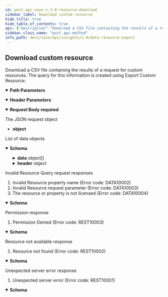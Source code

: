 ```yaml
---
id: post-api-sase-v-2-0-resource-download
sidebar_label: Download custom resource
hide_title: true
hide_table_of_contents: true
api: {"description":"Download a CSV file containing the results of a request for custom resources.\nThe query for this information is created using Export Custom Resource.\n","operationId":"post-api-sase-v2.0-resource-download","parameters":[{"description":"Unique tenant ID.","in":"path","name":"tenant_id","required":true,"schema":{"type":"string"}},{"description":"Sub-tenant ID. This parameter is required only if a sub-tenant is configured.","in":"header","name":"Prisma-SubTenant","required":false,"schema":{"type":"string"}}],"requestBody":{"content":{"application/json":{"schema":{"type":"object"}}},"description":"\n\nThe JSON request object\n","required":true},"responses":{"200":{"content":{"application/json":{"schema":{"description":"Resource Request response","properties":{"data":{"allOf":[{"items":{"properties":{"empty":{"type":"boolean"}},"type":"object"},"type":"array"},{"description":"Response Data","example":[{"average_property3":10.75,"property1":"value1","property2":10},{"average_property3":20.99,"property1":"value2","property2":25}]}]},"header":{"allOf":[{"properties":{"empty":{"type":"boolean"}},"type":"object"},{"description":"Response header","example":{"createdAt":"Fri Jan  1 00:00:00 PST 2021","name":"Response Name","requestId":"123e4567-e89b-12d3-a456-426614174000"}}]}},"required":["header","data"],"type":"object"}}},"description":"List of data objects"},"400":{"content":{"application/json":{"schema":{"description":"Error Response","example":{"details":"Resource property 'property1' is not valid","errorCode":"DATA10002","message":"Invalid Resource property name","values":["property1"]},"properties":{"details":{"description":"Error details","example":"Input value 'property1' is not valid","type":"string"},"errorCode":{"description":"Error code","example":"REST10001","type":"string"},"message":{"description":"Error Message","example":"Invalid input","type":"string"},"values":{"allOf":[{"items":{"type":"string"},"type":"array"},{"description":"Values in error details. Used to construct error in different language","example":["property1"]}]}},"required":["errorCode","message","details","values"],"type":"object"}}},"description":"\nInvalid Resource Query request responses\n\n1. Invalid Resource property name (Error code: DATA10002)\n2. Invalid Resource request parameter (Error code: DATA10003)\n3. The resource or property is not licensed (Error code: DATA10004)\n\n"},"403":{"content":{"application/json":{"schema":{"description":"Error Response","example":{"details":"Permission Denied","errorCode":"REST10003","message":"Permission Denied","values":["value1"]},"properties":{"details":{"description":"Error details","example":"Input value 'property1' is not valid","type":"string"},"errorCode":{"description":"Error code","example":"REST10001","type":"string"},"message":{"description":"Error Message","example":"Invalid input","type":"string"},"values":{"allOf":[{"items":{"type":"string"},"type":"array"},{"description":"Values in error details. Used to construct error in different language","example":["property1"]}]}},"required":["errorCode","message","details","values"],"type":"object"}}},"description":"\nPermission response\n\n1. Permission Denied (Error code: REST10003)\n\n"},"404":{"content":{"application/json":{"schema":{"description":"Error Response","example":{"details":"Resource not found","errorCode":"REST10002","message":"Resource not found","values":["value1"]},"properties":{"details":{"description":"Error details","example":"Input value 'property1' is not valid","type":"string"},"errorCode":{"description":"Error code","example":"REST10001","type":"string"},"message":{"description":"Error Message","example":"Invalid input","type":"string"},"values":{"allOf":[{"items":{"type":"string"},"type":"array"},{"description":"Values in error details. Used to construct error in different language","example":["property1"]}]}},"required":["errorCode","message","details","values"],"type":"object"}}},"description":"\nResource not available response\n\n1. Resource not found (Error code: REST10002)\n\n"},"500":{"content":{"application/json":{"schema":{"description":"Error Response","example":{"details":"Failed to process request","errorCode":"REST10001","message":"Unexpected server error","values":["value1"]},"properties":{"details":{"description":"Error details","example":"Input value 'property1' is not valid","type":"string"},"errorCode":{"description":"Error code","example":"REST10001","type":"string"},"message":{"description":"Error Message","example":"Invalid input","type":"string"},"values":{"allOf":[{"items":{"type":"string"},"type":"array"},{"description":"Values in error details. Used to construct error in different language","example":["property1"]}]}},"required":["errorCode","message","details","values"],"type":"object"}}},"description":"\nUnexpected server error response\n\n1. Unexpected server error (Error code: REST10001)\n\n"}},"tags":["DataResourceExport"],"method":"post","path":"/api/sase/v2.0/resource/download","servers":[{"url":"https://pa-us.api.prismaaccess.com"}],"jsonRequestBodyExample":{},"info":{"contact":{},"description":"Export data resources.\n","title":"Data Resource Export","version":"2.0"},"postman":{"name":"Download custom resource","description":{"content":"Download a CSV file containing the results of a request for custom resources.\nThe query for this information is created using Export Custom Resource.\n","type":"text/plain"},"url":{"path":["api","sase","v2.0","resource","download"],"host":["{{baseUrl}}"],"query":[],"variable":[{"disabled":false,"description":{"content":"(Required) Unique tenant ID.","type":"text/plain"},"type":"any","value":"","key":"tenant_id"}]},"header":[{"disabled":false,"description":{"content":"Sub-tenant ID. This parameter is required only if a sub-tenant is configured.","type":"text/plain"},"key":"Prisma-SubTenant","value":""},{"key":"Content-Type","value":"application/json"},{"key":"Accept","value":"application/json"}],"method":"POST","body":{"mode":"raw","raw":"\"\"","options":{"raw":{"language":"json"}}}}}
sidebar_class_name: "post api-method"
info_path: docs/sase/api/insights/2.0/data-resource-export
---
```



## Download custom resource



Download a CSV file containing the results of a request for custom resources.
The query for this information is created using Export Custom Resource.


<details style={{"marginBottom":"1rem"}} data-collapsed={false} open={true}><summary style={{}}><strong>Path Parameters</strong></summary><div><ul><ParamsItem className={"paramsItem"} param={{"description":"Unique tenant ID.","in":"path","name":"tenant_id","required":true,"schema":{"type":"string"}}}></ParamsItem></ul></div></details><details style={{"marginBottom":"1rem"}} data-collapsed={false} open={true}><summary style={{}}><strong>Header Parameters</strong></summary><div><ul><ParamsItem className={"paramsItem"} param={{"description":"Sub-tenant ID. This parameter is required only if a sub-tenant is configured.","in":"header","name":"Prisma-SubTenant","required":false,"schema":{"type":"string"}}}></ParamsItem></ul></div></details><MimeTabs><TabItem label={"application/json"} value={"application/json-schema"}><details style={{}} data-collapsed={false} open={true}><summary style={{"textAlign":"left"}}><strong>Request Body</strong><strong style={{"fontSize":"var(--ifm-code-font-size)","color":"var(--openapi-required)"}}> required</strong></summary><div style={{"textAlign":"left","marginLeft":"1rem"}}><div style={{"marginTop":"1rem","marginBottom":"1rem"}}>



The JSON request object


</div></div><ul style={{"marginLeft":"1rem"}}><li><div><strong>object</strong></div></li></ul></details></TabItem></MimeTabs><div><ApiTabs><TabItem label={"200"} value={"200"}><div>

List of data objects

</div><div><MimeTabs groupId={"mime-type"}><TabItem label={"application/json"} value={"application/json"}><SchemaTabs groupId={"schema-tabs"}><TabItem label={"Schema"} value={"Schema"}><details style={{}} data-collapsed={false} open={true}><summary style={{"textAlign":"left"}}><strong>Schema</strong></summary><div style={{"textAlign":"left","marginLeft":"1rem"}}></div><ul style={{"marginLeft":"1rem"}}><SchemaItem collapsible={true} className={"schemaItem"}><details style={{}}><summary style={{}}><strong>data</strong><span style={{"opacity":"0.6"}}> object[]</span></summary><div style={{"marginLeft":"1rem"}}><div style={{"marginTop":".5rem","marginBottom":".5rem"}}>

Response Data

</div><SchemaItem collapsible={false} name={"empty"} required={false} schemaDescription={undefined} schemaName={"boolean"} qualifierMessage={undefined} defaultValue={undefined}></SchemaItem></div></details></SchemaItem><SchemaItem collapsible={true} className={"schemaItem"}><details style={{}}><summary style={{}}><strong>header</strong><span style={{"opacity":"0.6"}}> object</span></summary><div style={{"marginLeft":"1rem"}}><div style={{"marginTop":".5rem","marginBottom":".5rem"}}>

Response header

</div><SchemaItem collapsible={false} name={"empty"} required={false} schemaDescription={undefined} schemaName={"boolean"} qualifierMessage={undefined} defaultValue={undefined}></SchemaItem></div></details></SchemaItem></ul></details></TabItem><TabItem label={"Example (from schema)"} value={"Example (from schema)"}><ResponseSamples responseExample={"{\n  \"data\": [\n    {\n      \"average_property3\": 10.75,\n      \"property1\": \"value1\",\n      \"property2\": 10\n    },\n    {\n      \"average_property3\": 20.99,\n      \"property1\": \"value2\",\n      \"property2\": 25\n    }\n  ],\n  \"header\": {\n    \"createdAt\": \"Fri Jan  1 00:00:00 PST 2021\",\n    \"name\": \"Response Name\",\n    \"requestId\": \"123e4567-e89b-12d3-a456-426614174000\"\n  }\n}"} language={"json"}></ResponseSamples></TabItem></SchemaTabs></TabItem></MimeTabs></div></TabItem><TabItem label={"400"} value={"400"}><div>


Invalid Resource Query request responses

1. Invalid Resource property name (Error code: DATA10002)
2. Invalid Resource request parameter (Error code: DATA10003)
3. The resource or property is not licensed (Error code: DATA10004)



</div><div><MimeTabs groupId={"mime-type"}><TabItem label={"application/json"} value={"application/json"}><SchemaTabs groupId={"schema-tabs"}><TabItem label={"Schema"} value={"Schema"}><details style={{}} data-collapsed={false} open={true}><summary style={{"textAlign":"left"}}><strong>Schema</strong></summary><div style={{"textAlign":"left","marginLeft":"1rem"}}></div><ul style={{"marginLeft":"1rem"}}><SchemaItem collapsible={false} name={"details"} required={false} schemaDescription={"Error details"} schemaName={"string"} qualifierMessage={undefined} defaultValue={undefined}></SchemaItem><SchemaItem collapsible={false} name={"errorCode"} required={false} schemaDescription={"Error code"} schemaName={"string"} qualifierMessage={undefined} defaultValue={undefined}></SchemaItem><SchemaItem collapsible={false} name={"message"} required={false} schemaDescription={"Error Message"} schemaName={"string"} qualifierMessage={undefined} defaultValue={undefined}></SchemaItem><SchemaItem collapsible={false} name={"values"} required={false} schemaDescription={"Values in error details. Used to construct error in different language"} schemaName={"object"} qualifierMessage={undefined} defaultValue={undefined}></SchemaItem></ul></details></TabItem><TabItem label={"Example (from schema)"} value={"Example (from schema)"}><ResponseSamples responseExample={"{\n  \"details\": \"Resource property 'property1' is not valid\",\n  \"errorCode\": \"DATA10002\",\n  \"message\": \"Invalid Resource property name\",\n  \"values\": [\n    \"property1\"\n  ]\n}"} language={"json"}></ResponseSamples></TabItem></SchemaTabs></TabItem></MimeTabs></div></TabItem><TabItem label={"403"} value={"403"}><div>


Permission response

1. Permission Denied (Error code: REST10003)



</div><div><MimeTabs groupId={"mime-type"}><TabItem label={"application/json"} value={"application/json"}><SchemaTabs groupId={"schema-tabs"}><TabItem label={"Schema"} value={"Schema"}><details style={{}} data-collapsed={false} open={true}><summary style={{"textAlign":"left"}}><strong>Schema</strong></summary><div style={{"textAlign":"left","marginLeft":"1rem"}}></div><ul style={{"marginLeft":"1rem"}}><SchemaItem collapsible={false} name={"details"} required={false} schemaDescription={"Error details"} schemaName={"string"} qualifierMessage={undefined} defaultValue={undefined}></SchemaItem><SchemaItem collapsible={false} name={"errorCode"} required={false} schemaDescription={"Error code"} schemaName={"string"} qualifierMessage={undefined} defaultValue={undefined}></SchemaItem><SchemaItem collapsible={false} name={"message"} required={false} schemaDescription={"Error Message"} schemaName={"string"} qualifierMessage={undefined} defaultValue={undefined}></SchemaItem><SchemaItem collapsible={false} name={"values"} required={false} schemaDescription={"Values in error details. Used to construct error in different language"} schemaName={"object"} qualifierMessage={undefined} defaultValue={undefined}></SchemaItem></ul></details></TabItem><TabItem label={"Example (from schema)"} value={"Example (from schema)"}><ResponseSamples responseExample={"{\n  \"details\": \"Permission Denied\",\n  \"errorCode\": \"REST10003\",\n  \"message\": \"Permission Denied\",\n  \"values\": [\n    \"value1\"\n  ]\n}"} language={"json"}></ResponseSamples></TabItem></SchemaTabs></TabItem></MimeTabs></div></TabItem><TabItem label={"404"} value={"404"}><div>


Resource not available response

1. Resource not found (Error code: REST10002)



</div><div><MimeTabs groupId={"mime-type"}><TabItem label={"application/json"} value={"application/json"}><SchemaTabs groupId={"schema-tabs"}><TabItem label={"Schema"} value={"Schema"}><details style={{}} data-collapsed={false} open={true}><summary style={{"textAlign":"left"}}><strong>Schema</strong></summary><div style={{"textAlign":"left","marginLeft":"1rem"}}></div><ul style={{"marginLeft":"1rem"}}><SchemaItem collapsible={false} name={"details"} required={false} schemaDescription={"Error details"} schemaName={"string"} qualifierMessage={undefined} defaultValue={undefined}></SchemaItem><SchemaItem collapsible={false} name={"errorCode"} required={false} schemaDescription={"Error code"} schemaName={"string"} qualifierMessage={undefined} defaultValue={undefined}></SchemaItem><SchemaItem collapsible={false} name={"message"} required={false} schemaDescription={"Error Message"} schemaName={"string"} qualifierMessage={undefined} defaultValue={undefined}></SchemaItem><SchemaItem collapsible={false} name={"values"} required={false} schemaDescription={"Values in error details. Used to construct error in different language"} schemaName={"object"} qualifierMessage={undefined} defaultValue={undefined}></SchemaItem></ul></details></TabItem><TabItem label={"Example (from schema)"} value={"Example (from schema)"}><ResponseSamples responseExample={"{\n  \"details\": \"Resource not found\",\n  \"errorCode\": \"REST10002\",\n  \"message\": \"Resource not found\",\n  \"values\": [\n    \"value1\"\n  ]\n}"} language={"json"}></ResponseSamples></TabItem></SchemaTabs></TabItem></MimeTabs></div></TabItem><TabItem label={"500"} value={"500"}><div>


Unexpected server error response

1. Unexpected server error (Error code: REST10001)



</div><div><MimeTabs groupId={"mime-type"}><TabItem label={"application/json"} value={"application/json"}><SchemaTabs groupId={"schema-tabs"}><TabItem label={"Schema"} value={"Schema"}><details style={{}} data-collapsed={false} open={true}><summary style={{"textAlign":"left"}}><strong>Schema</strong></summary><div style={{"textAlign":"left","marginLeft":"1rem"}}></div><ul style={{"marginLeft":"1rem"}}><SchemaItem collapsible={false} name={"details"} required={false} schemaDescription={"Error details"} schemaName={"string"} qualifierMessage={undefined} defaultValue={undefined}></SchemaItem><SchemaItem collapsible={false} name={"errorCode"} required={false} schemaDescription={"Error code"} schemaName={"string"} qualifierMessage={undefined} defaultValue={undefined}></SchemaItem><SchemaItem collapsible={false} name={"message"} required={false} schemaDescription={"Error Message"} schemaName={"string"} qualifierMessage={undefined} defaultValue={undefined}></SchemaItem><SchemaItem collapsible={false} name={"values"} required={false} schemaDescription={"Values in error details. Used to construct error in different language"} schemaName={"object"} qualifierMessage={undefined} defaultValue={undefined}></SchemaItem></ul></details></TabItem><TabItem label={"Example (from schema)"} value={"Example (from schema)"}><ResponseSamples responseExample={"{\n  \"details\": \"Failed to process request\",\n  \"errorCode\": \"REST10001\",\n  \"message\": \"Unexpected server error\",\n  \"values\": [\n    \"value1\"\n  ]\n}"} language={"json"}></ResponseSamples></TabItem></SchemaTabs></TabItem></MimeTabs></div></TabItem></ApiTabs></div>
      